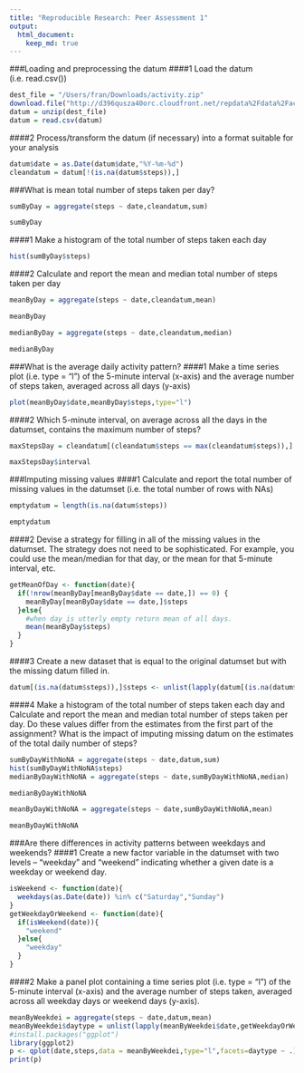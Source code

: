 ```yaml
---
title: "Reproducible Research: Peer Assessment 1"
output: 
  html_document:
    keep_md: true
---
```



###Loading and preprocessing the datum
####1 Load the datum (i.e. read.csv())
```r
dest_file = "/Users/fran/Downloads/activity.zip"
download.file("http://d396qusza40orc.cloudfront.net/repdata%2Fdata%2Factivity.zip",destfile=dest_file)
datum = unzip(dest_file)
datum = read.csv(datum)
```
####2 Process/transform the datum (if necessary) into a format suitable for your analysis
```r
datum$date = as.Date(datum$date,"%Y-%m-%d")
cleandatum = datum[!(is.na(datum$steps)),]
```

###What is mean total number of steps taken per day?
```r
sumByDay = aggregate(steps ~ date,cleandatum,sum)
```
```r
sumByDay
```

####1 Make a histogram of the total number of steps taken each day
```r
hist(sumByDay$steps)
```

####2 Calculate and report the mean and median total number of steps taken per day
```r
meanByDay = aggregate(steps ~ date,cleandatum,mean)
```
```r
meanByDay
```
```r
medianByDay = aggregate(steps ~ date,cleandatum,median)
```
```r
medianByDay
```

###What is the average daily activity pattern?
####1 Make a time series plot (i.e. type = "l") of the 5-minute interval (x-axis) and the average number of steps taken, averaged across all days (y-axis)
```r
plot(meanByDay$date,meanByDay$steps,type="l")
```

####2 Which 5-minute interval, on average across all the days in the datumset, contains the maximum number of steps?
```r
maxStepsDay = cleandatum[(cleandatum$steps == max(cleandatum$steps)),]
```
```r
maxStepsDay$interval
```
###Imputing missing values
####1 Calculate and report the total number of missing values in the datumset (i.e. the total number of rows with NAs)
```r
emptydatum = length(is.na(datum$steps))
```
```r
emptydatum
```
####2 Devise a strategy for filling in all of the missing values in the datumset. The strategy does not need to be sophisticated. For example, you could use the mean/median for that day, or the mean for that 5-minute interval, etc.
```r
getMeanOfDay <- function(date){
  if(!nrow(meanByDay[meanByDay$date == date,]) == 0) {
    meanByDay[meanByDay$date == date,]$steps
  }else{
    #when day is utterly empty return mean of all days.
    mean(meanByDay$steps)
  }
}
```
####3 Create a new dataset that is equal to the original datumset but with the missing datum filled in.
```r
datum[(is.na(datum$steps)),]$steps <- unlist(lapply(datum[(is.na(datum$steps)),]$date,getMeanOfDay))
```
####4 Make a histogram of the total number of steps taken each day and Calculate and report the mean and median total number of steps taken per day. Do these values differ from the estimates from the first part of the assignment? What is the impact of imputing missing datum on the estimates of the total daily number of steps?
```r
sumByDayWithNoNA = aggregate(steps ~ date,datum,sum)
hist(sumByDayWithNoNA$steps)
medianByDayWithNoNA = aggregate(steps ~ date,sumByDayWithNoNA,median)
```
```r
medianByDayWithNoNA
```
```r
meanByDayWithNoNA = aggregate(steps ~ date,sumByDayWithNoNA,mean)
```
```r
meanByDayWithNoNA
```

###Are there differences in activity patterns between weekdays and weekends?
####1 Create a new factor variable in the datumset with two levels – “weekday” and “weekend” indicating whether a given date is a weekday or weekend day.
```r
isWeekend <- function(date){
  weekdays(as.Date(date)) %in% c("Saturday","Sunday")
}
getWeekdayOrWeekend <- function(date){
  if(isWeekend(date)){
    "weekend"
  }else{
    "weekday"
  }
}
```
####2 Make a panel plot containing a time series plot (i.e. type = "l") of the 5-minute interval (x-axis) and the average number of steps taken, averaged across all weekday days or weekend days (y-axis).
```r
meanByWeekdei = aggregate(steps ~ date,datum,mean)
meanByWeekdei$daytype = unlist(lapply(meanByWeekdei$date,getWeekdayOrWeekend))
#install.packages("ggplot")
library(ggplot2)
p <- qplot(date,steps,data = meanByWeekdei,type="l",facets=daytype ~ .) + geom_line()
print(p)
```
